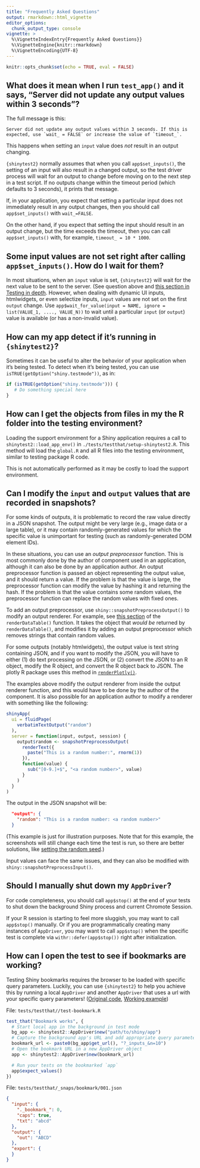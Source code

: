 ```yaml
---
title: "Frequently Asked Questions"
output: rmarkdown::html_vignette
editor_options:
  chunk_output_type: console
vignette: >
  %\VignetteIndexEntry{Frequently Asked Questions}}
  %\VignetteEngine{knitr::rmarkdown}
  %\VignetteEncoding{UTF-8}
---
```


```r
knitr::opts_chunk$set(echo = TRUE, eval = FALSE)
```


## What does it mean when I run `test_app()` and it says, "Server did not update any output values within 3 seconds"?

The full message is this:

```
Server did not update any output values within 3 seconds. If this is expected, use `wait_ = FALSE` or increase the value of `timeout_`.
```

This happens when setting an `input` value does *not* result in an output changing.

`{shinytest2}` normally assumes that when you call `app$set_inputs()`, the setting of an input will also result in a changed output, so the test driver process will wait for an output to change before moving on to the next step in a test script. If no outputs change within the timeout period (which defaults to 3 seconds), it prints that message.

If, in your application, you expect that setting a particular input does not immediately result in any output changes, then you should call `app$set_inputs()` with `wait_=FALSE`.

On the other hand, if you expect that setting the input should result in an output change, but the time exceeds the timeout, then you can call `app$set_inputs()` with, for example, `timeout_ = 10 * 1000`.


## Some input values are not set right after calling `app$set_inputs()`. How do I wait for them?

In most situations, when an `input` value is set, `{shinytest2}` will wait for the next value to be sent to the server. (See question above and [this section in Testing in depth](in-depth.html#wait-for-value).  However, when dealing with dynamic UI inputs, htmlwidgets, or even selectize inputs, `input` values are not set on the first `output` change.  Use `app$wait_for_value(input = NAME, ignore = list(VALUE_1, ...., VALUE_N))` to wait until a particular `input` (or `output`) value is available (or has a non-invalid value).


## How can my app detect if it's running in `{shinytest2}`?

Sometimes it can be useful to alter the behavior of your application when it's being tested. To detect when it's being tested, you can use `isTRUE(getOption("shiny.testmode"))`, as in:

```r
if (isTRUE(getOption("shiny.testmode"))) {
   # Do something special here
}
```

## How can I get the objects from files in my the R folder into the testing environment?

Loading the support environment for a Shiny application requires a call to `shinytest2::load_app_env()` in `./tests/testthat/setup-shinytest2.R`. This method will load the `global.R` and all R files into the testing environment, similar to testing package R code.

This is not automatically performed as it may be costly to load the support environment.


## Can I modify the `input` and `output` values that are recorded in snapshots?

For some kinds of outputs, it is problematic to record the raw value directly in a JSON snapshot. The output might be very large (e.g., image data or a large table), or it may contain randomly-generated values for which the specific value is unimportant for testing (such as randomly-generated DOM element IDs).

In these situations, you can use an *output preprocessor* function. This is most commonly done by the author of component used in an application, although it can also be done by an application author. An output preprocessor function is passed an object representing the output value, and it should return a value. If the problem is that the value is large, the preprocessor function can modify the value by hashing it and returning the hash. If the problem is that the value contains some random values, the preprocessor function can replace the random values with fixed ones.

To add an output preprocessor, use `shiny::snapshotPreprocessOutput()` to modify an output renderer. For example, see [this section](https://github.com/rstudio/shiny/blob/81cc7c5/R/shinywrappers.R#L656-L663) of the `renderDataTable()` function. It takes the object that *would be* returned by `renderDataTable()`, and modifies it by adding an output preprocessor which removes strings that contain random values.

For some outputs (notably htmlwidgets), the output value is text string containing JSON, and if you want to modify the JSON, you will have to either (1) do text processing on the JSON, or (2) convert the JSON to an R object, modify the R object, and convert the R object back to JSON. The plotly R package uses this method in [`renderPlotly()`](https://github.com/plotly/plotly.R/blob/2eef4ab/R/shiny.R#L46-L53).

The examples above modify the output renderer from inside the output renderer function, and this would have to be done by the author of the component. It is also possible for an application author to modify a renderer with something like the following:

```r
shinyApp(
  ui = fluidPage(
    verbatimTextOutput("random")
  ),
  server = function(input, output, session) {
    output$random <- snapshotPreprocessOutput(
      renderText({
        paste("This is a random number:", rnorm(1))
      }),
      function(value) {
        sub("[0-9.]+$", "<a random number>", value)
      }
    )
  }
)
```

The output in the JSON snapshot will be:

```json
  "output": {
    "random": "This is a random number: <a random number>"
  }
```

(This example is just for illustration purposes. Note that for this example, the screenshots will still change each time the test is run, so there are better solutions, like [setting the random seed](in-depth.html#controlling-randomness).)

Input values can face the same issues, and they can also be modified with `shiny::snapshotPreprocessInput()`.


## Should I manually shut down my `AppDriver`?

For code completeness, you should call `app$stop()` at the end of your tests to shut down the background Shiny process and current Chromote Session.

If your R session is starting to feel more sluggish, you may want to call `app$stop()` manually. Or if you are programmatically creating many instances of `AppDriver`, you may want to call `app$stop()` when the specific test is complete via `withr::defer(app$stop())` right after initialization.

## How can I open the test to see if bookmarks are working?

Testing Shiny bookmarks requires the browser to be loaded with specific query parameters. Luckily, you can use `{shinytest2}` to help you achieve this by running a local `AppDriver` and another `AppDriver` that uses a url with your specific query parameters! ([Original code](https://github.com/rstudio/shinytest2/issues/219#issuecomment-1149162328), [Working example](https://github.com/rstudio/shinytest2/tree/v0.2.0/tests/testthat/apps/download))

File: `tests/testthat//test-bookmark.R`
```r
test_that("Bookmark works", {
  # Start local app in the background in test mode
  bg_app <- shinytest2::AppDriver$new("path/to/shiny/app")
  # Capture the background app's URL and add appropriate query parameters
  bookmark_url <- paste0(bg_app$get_url(), "?_inputs_&n=10")
  # Open the bookmark URL in a new AppDriver object
  app <- shinytest2::AppDriver$new(bookmark_url)

  # Run your tests on the bookmarked `app`
  app$expect_values()
})
```

File: `tests/testthat/_snaps/bookmark/001.json`
```json
{
  "input": {
    "._bookmark_": 0,
    "caps": true,
    "txt": "abcd"
  },
  "output": {
    "out": "ABCD"
  },
  "export": {
  }
}
```
